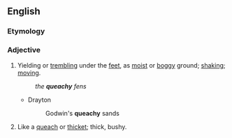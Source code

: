 ==English==

===Etymology===
{{suffix|queach|y|lang=en}}

===Adjective===
{{en-adj}}

# Yielding or [[trembling]] under the [[feet]], as [[moist]] or [[boggy]] ground; [[shaking]]; [[moving]].
#: ''the '''queachy''' fens''
#* Drayton
#*: Godwin's '''queachy''' sands
# {{label|en|obsolete}} Like a [[queach]] or [[thicket]]; thick, bushy.<!--according to old Webster 1913, referring to even earlier Cockeram dictionary-->